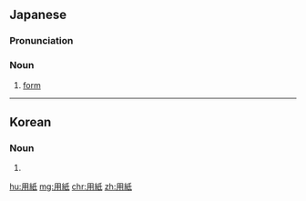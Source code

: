 ==Japanese==
{{ja-kanjitab|よう|し|yomi=o}}

===Pronunciation===
{{ja-pron|ようし|y=o}}

===Noun===
{{ja-noun|ようし}}

# [[form]] {{gloss|document to be filled}}
#: {{ja-usex|申し込み用紙に記入する|もうしこみ ようし に きにゅう する|to fill in an application form}}

----

==Korean==
{{ko-hanjatab}}

===Noun===
{{ko-noun|hj|hangeul=용지}}

# {{hanja form of|용지|[[form]] {{gloss|document to be filled}}}}

[[hu:用紙]]
[[mg:用紙]]
[[chr:用紙]]
[[zh:用紙]]